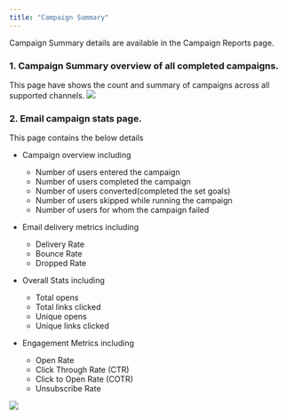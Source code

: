 ```yaml
---
title: "Campaign Summary"
---
```


Campaign Summary details are available in the Campaign Reports page.

### 1. Campaign Summary overview of all completed campaigns.  

This page have shows the count and summary of campaigns across all supported channels.
![](/images/campaign-summary-1.png)

### 2. Email campaign stats page.

This page contains the below details
- Campaign overview including
    - Number of users entered the campaign
    - Number of users completed the campaign
    - Number of users converted(completed the set goals)
    - Number of users skipped while running the campaign
    - Number of users for whom the campaign failed

- Email delivery metrics including 
    - Delivery Rate
    - Bounce Rate
    - Dropped Rate

- Overall Stats including
    - Total opens
    - Total links clicked
    - Unique opens
    - Unique links clicked

- Engagement Metrics including 
    - Open Rate
    - Click Through Rate (CTR)
    - Click to Open Rate (COTR)
    - Unsubscribe Rate

![](/images/campaign-summary-2.png)

